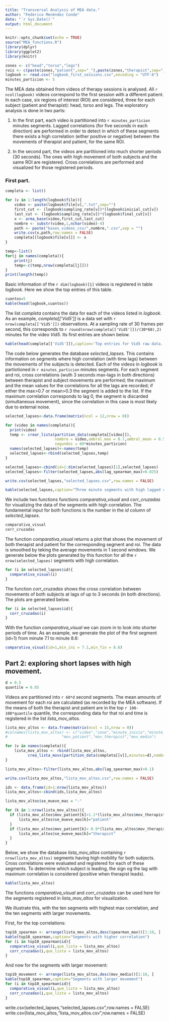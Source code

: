 ```yaml
---
title: "Transversal Analysis of MEA data."
author: "Federico Menéndez Conde"
date: "`r Sys.Date()`"
output: html_document
---
```



```r
knitr::opts_chunk$set(echo = TRUE)
source("MEA_functions.R")
library(dplyr)
library(ggplot2)
library(knitr)
```

```r
zones <- c("head","torso","legs")
rois <- c(paste(zones,"patient",sep="_"),paste(zones,"therapist",sep="_"))
logbook <- read.csv("logbook_first_sessions.csv",encoding = "UTF-8")
minutes_particion <- 5
```


The MEA data obtained from videos of therapy sessions is analysed. All `r ncol(logbook)` videos correspond to the first session with a different patient.  In each case, six regions of interest (ROI) are considered, three for each subject (patient and therapist): head, torso and legs. The exploratory analysis is done in two parts:



1) In the first part, each video is partitioned into `r minutes_particion` minutes segments. Lagged correlations (for five seconds in each direction) are performed in order to detect in which of these segments there exists a high correlation (either positive or negative) between the movements of therapist and patient, for the same ROI. 


2) In the second part, the videos are partitioned into much shorter periods (30 seconds). The ones with high movement of both subjects and the same ROI are registered. Cross correlations are performed and visualized for those registered periods. 


### First part. 


```r
completa <- list()

for (v in 1:length(logbook$file)){
    video <- paste(logbook$file[v],".txt",sep="")
    first_cut <- (logbook$sampling_rate[v])*(logbook$inicial_cut[v])
    last_cut <- (logbook$sampling_rate[v])*(logbook$final_cut[v])
    x <- arma_base(video,first_cut,last_cut)
    nombre <- substr(video,1,nchar(video)-4)
    path <- paste("bases_videos_csv/",nombre,".csv",sep = "")
    write.csv(x,path,row.names = FALSE)
    completa[[logbook$file[v]]] <- x
}

temp<-list()
for(j in names(completa)){
    print(j)
    temp<-c(temp,nrow(completa[[j]]))
}
print(length(temp))
```

Basic information of the `r dim(logbook)[1]` videos is registered in table _logbook_. Here we show the top entries of this table.   

```r
cuantos=5
kable(head(logbook,cuantos))
```

The list _completa_ contains the data for each of the videos listed in _logbook_. As an example, _completa[['Vid5']]_ is a data set with `r nrow(completa[['Vid5']])` observations. At a sampling rate of 30 frames per second, this corresponds to 
`r round(nrow(completa[['Vid5']])/(30*60),2)` minutes for the video _Vid5_. Its first entries are shown below.

```r
kable(head(completa[['Vid5']]),caption='Top entries for Vid5 raw data.')
```

The code below generates the database _selected_lapses_. This contains information on segments where high correlation (with time lags) between the movements of the subjects is detected. Each of the videos in _logbook_ is partiotioned in `r minutes_particion` minutes segments. For each segment and roi, cross correlations (wuth 3 seconds max-lags in both directions) between therapist and subject movements are performed; the maximum and the mean values for the correlations for all the lags are recorded; if either the max>0.7 or mean>0.3 the segment is added to the list. If the maximum correlation corresponds to lag 0, the segment is discarded (simultaneous movement), since the correlation in this case is most likely due to external noise.   

```r
selected_lapses<-data.frame(matrix(ncol = 12,nrow = 0))

for (video in names(completa)){
  print(video)
  temp <- crear_lista(partition_data(completa[[video]]),
                      nombre = video,umbral_max = 0.7,umbral_mean = 0.5,
                      segundos = 60*minutes_particion)
  names(selected_lapses)<-names(temp)
  selected_lapses<-rbind(selected_lapses,temp)
}

selected_lapses<-cbind(id=1:dim(selected_lapses)[1],selected_lapses)
selected_lapses<-filter(selected_lapses,abs(lag_spearman_max)>0.025)

write.csv(selected_lapses,"selected_lapses.csv",row.names = FALSE)
```

```r
kable(selected_lapses,caption="Three minute segments with high lagged correlation. Lags are shown in seconds, with positive values corresponding to lags where the therapist leads.")
```


We include two functions functions _comparativa_visual_ and _corr_cruzadas_ for visualizing the data of the segments with high correlation. The fundamental input for both functions is the number in the _id_ column of _selected_lapses_.

```r
comparativa_visual
corr_cruzadas
```

The function _comparativa_visual_ returns a plot that shows the movement of both therapist and patient for the corresponding segment and roi. The data is smoothed by teking the average movements in 1 second windows. We generate below the plots generated by this function for all the `r nrow(selected_lapses)` segments with high correlation. 

```r
for (i in selected_lapses$id){
  comparativa_visual(i)
}
```

The function _corr_cruzadas_ shows the cross correlation between movements of both subjects at lags of up to 3 seconds (in both directions). The plots are generated below.

```r
for (i in selected_lapses$id){
  corr_cruzadas(i)
}
```


With the function _comparativa_visual_ we can zoom in to look into shorter periods of time. As an example, we generate the plot of the first segment (id=1) from minute 7.1 to minute 8.6:

```r
comparativa_visual(id=1,min_ini = 7.1,min_fin = 8.6)
```

## Part 2: exploring short lapses with high movement.

```r
d = 0.5
quantile = 0.85
```

Videos are partitioned into `r 60*d` second segments. The mean amounts of movement for each roi are calculated (as recorded by the MEA software). If the means of both the therapist and patient are in the top `r 100-100*quantile` quantile, the corresponding data for that roi and time is registered in the list _lista_mov_altos_. 


```r
lista_mov_altos <- data.frame(matrix(ncol = 15,nrow = 0))  
#colnames(lista_mov_altos) <- c("video","zone","minute_inicio","minute_final",
#                        "mov_patient","mov_therapist","mov_medio")

for (v in names(completa)){
    lista_mov_altos <- rbind(lista_mov_altos,
          crea_lista_movs(partition_data(completa[[v]],minutes=d),nombre_video = v,q=quantile))    
}

lista_mov_altos<-filter(lista_mov_altos,abs(lag_spearman_max)>0.1)

write.csv(lista_mov_altos,"lista_mov_altos.csv",row.names = FALSE)

ids <- data.frame(id=1:nrow(lista_mov_altos))
lista_mov_altos<-cbind(ids,lista_mov_altos)

lista_mov_altos$se_mueve_mas = "-"

for (k in 1:nrow(lista_mov_altos)){
  if (lista_mov_altos$mov_patient[k]>1.1*(lista_mov_altos$mov_therapist[k])){
      lista_mov_altos$se_mueve_mas[k]="patient"
  }    
  if (lista_mov_altos$mov_patient[k]< 0.9*(lista_mov_altos$mov_therapist[k])){
      lista_mov_altos$se_mueve_mas[k]="therapist"    
  }
}

```

Below, we show the database _lista_mov_altos_ containing `r nrow(lista_mov_altos)` segments having high mobility for both subjects. Cross correlations were evaluated and registered for each of these segments. To determine which subject is leading, the sign og the lag with maximum correlation is considered (positive when therapist leads). 

```r
kable(lista_mov_altos)
```

The functions _comparativa_visual_ and _corr_cruzadas_ can be used here for the segments registered in _lista_mov_altos_ for visualization. 

We illustrate this, with the ten segments with highest max correlation, and the ten segments with larger movements.

First, for the top correlations:

```r
top10_spearman <- arrange(lista_mov_altos,desc(spearman_max))[1:10, ]
kable(top10_spearman,caption="Segments with higher correlation")
for (i in top10_spearman$id){
  comparativa_visual(i,que_lista = lista_mov_altos)
  corr_cruzadas(i,que_lista = lista_mov_altos)
}
```

And now for the segments with larger movement:

```r
top10_movement <- arrange(lista_mov_altos,desc(mov_medio))[1:10, ]
kable(top10_spearman,caption="Segments with larger movement")
for (i in top10_spearman$id){
  comparativa_visual(i,que_lista = lista_mov_altos)
  corr_cruzadas(i,que_lista = lista_mov_altos)
}
```

write.csv(selected_lapses,"selected_lapses.csv",row.names = FALSE)
write.csv(lista_mov_altos,"lista_mov_altos.csv",row.names = FALSE)